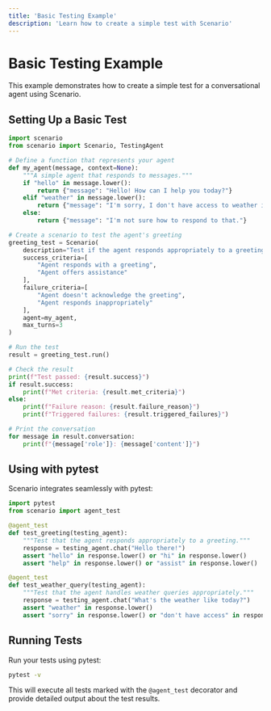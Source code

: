 ```yaml
---
title: 'Basic Testing Example'
description: 'Learn how to create a simple test with Scenario'
---
```


# Basic Testing Example

This example demonstrates how to create a simple test for a conversational agent using Scenario.

## Setting Up a Basic Test

```python
import scenario
from scenario import Scenario, TestingAgent

# Define a function that represents your agent
def my_agent(message, context=None):
    """A simple agent that responds to messages."""
    if "hello" in message.lower():
        return {"message": "Hello! How can I help you today?"}
    elif "weather" in message.lower():
        return {"message": "I'm sorry, I don't have access to weather information."}
    else:
        return {"message": "I'm not sure how to respond to that."}

# Create a scenario to test the agent's greeting
greeting_test = Scenario(
    description="Test if the agent responds appropriately to a greeting",
    success_criteria=[
        "Agent responds with a greeting",
        "Agent offers assistance"
    ],
    failure_criteria=[
        "Agent doesn't acknowledge the greeting",
        "Agent responds inappropriately"
    ],
    agent=my_agent,
    max_turns=3
)

# Run the test
result = greeting_test.run()

# Check the result
print(f"Test passed: {result.success}")
if result.success:
    print(f"Met criteria: {result.met_criteria}")
else:
    print(f"Failure reason: {result.failure_reason}")
    print(f"Triggered failures: {result.triggered_failures}")

# Print the conversation
for message in result.conversation:
    print(f"{message['role']}: {message['content']}")
```

## Using with pytest

Scenario integrates seamlessly with pytest:

```python
import pytest
from scenario import agent_test

@agent_test
def test_greeting(testing_agent):
    """Test that the agent responds appropriately to a greeting."""
    response = testing_agent.chat("Hello there!")
    assert "hello" in response.lower() or "hi" in response.lower()
    assert "help" in response.lower() or "assist" in response.lower()

@agent_test
def test_weather_query(testing_agent):
    """Test that the agent handles weather queries appropriately."""
    response = testing_agent.chat("What's the weather like today?")
    assert "weather" in response.lower()
    assert "sorry" in response.lower() or "don't have access" in response.lower()
```

## Running Tests

Run your tests using pytest:

```bash
pytest -v
```

This will execute all tests marked with the `@agent_test` decorator and provide detailed output about the test results.
